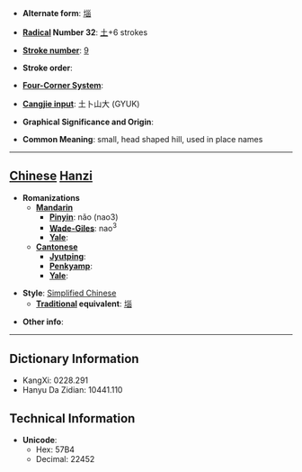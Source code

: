 * '''Alternate form''': [[堖]]

* '''[[Wiktionary:Chinese radical index| Radical]] Number 32''': [[Wiktionary:Chinese radical index 土|土]]+6 strokes

* '''[[Wiktionary:Chinese total strokes index|Stroke number]]''': [[Wiktionary:Chinese total strokes index 9|9]]

* '''Stroke order''': 

* '''[[Wiktionary:Chinese four corner index|Four-Corner System]]''': 

* '''[[Wiktionary:Chinese Cangjie index|Cangjie input]]''': 土卜山大 (GYUK)

* '''Graphical Significance and Origin''': 

* '''Common Meaning''': small, head shaped hill, used in place names

----

== [[Chinese]] [[Hanzi]] ==

* '''Romanizations'''
** '''[[Mandarin]]'''
*** '''[[Pinyin]]''': nǎo (nao3)
*** '''[[Wade-Giles]]''': nao<sup>3</sup>
*** '''[[Yale]]''': 
** '''[[Cantonese]]'''
*** '''[[Jyutping]]''':
*** '''[[Penkyamp]]''': 
*** '''[[Yale]]''': 

* '''Style''': [[Simplified Chinese]] 
** '''[[Traditional Chinese|Traditional]] equivalent''': [[堖]]

* '''Other info''': 

----

== Dictionary Information ==

* KangXi: 0228.291
* Hanyu Da Zidian: 10441.110

== Technical Information ==

* '''Unicode''':
** Hex: 57B4
** Decimal: 22452